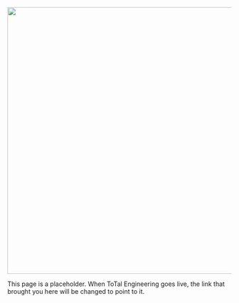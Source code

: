![](Graphics/ToTaL_Eng_Logo.png){fig-alt="Chalkboard with BuffaloBadger's ToTaL Engineering written on it" fig-align="center" width="600"}

This page is a placeholder. When ToTal Engineering goes live, the link that brought you here will be changed to point to it.


